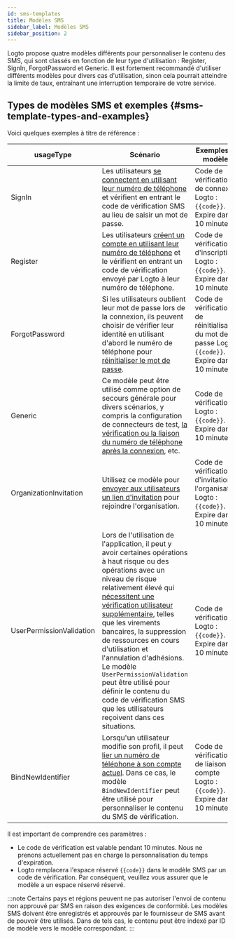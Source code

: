 ```yaml
---
id: sms-templates
title: Modèles SMS
sidebar_label: Modèles SMS
sidebar_position: 2
---
```


Logto propose quatre modèles différents pour personnaliser le contenu des SMS, qui sont classés en fonction de leur type d'utilisation : Register, SignIn, ForgotPassword et Generic. Il est fortement recommandé d'utiliser différents modèles pour divers cas d'utilisation, sinon cela pourrait atteindre la limite de taux, entraînant une interruption temporaire de votre service.

## Types de modèles SMS et exemples \{#sms-template-types-and-examples}

Voici quelques exemples à titre de référence :

| usageType                | Scénario                                                                                                                                                                                                                                                                                                                                                                                                                                                                                                                                                                                                                       | Exemples de modèles                                                                                  |
| ------------------------ | ------------------------------------------------------------------------------------------------------------------------------------------------------------------------------------------------------------------------------------------------------------------------------------------------------------------------------------------------------------------------------------------------------------------------------------------------------------------------------------------------------------------------------------------------------------------------------------------------------------------------------ | ---------------------------------------------------------------------------------------------------- |
| SignIn                   | Les utilisateurs [se connectent en utilisant leur numéro de téléphone](/end-user-flows/sign-up-and-sign-in/sign-in) et vérifient en entrant le code de vérification SMS au lieu de saisir un mot de passe.                                                                                                                                                                                                                                                                                                                                                                                                                     | Code de vérification de connexion Logto : `{{code}}`. Expire dans 10 minutes.                        |
| Register                 | Les utilisateurs [créent un compte en utilisant leur numéro de téléphone](/end-user-flows/sign-up-and-sign-in/sign-up) et le vérifient en entrant un code de vérification envoyé par Logto à leur numéro de téléphone.                                                                                                                                                                                                                                                                                                                                                                                                         | Code de vérification d'inscription Logto : `{{code}}`. Expire dans 10 minutes.                       |
| ForgotPassword           | Si les utilisateurs oublient leur mot de passe lors de la connexion, ils peuvent choisir de vérifier leur identité en utilisant d'abord le numéro de téléphone pour [réinitialiser le mot de passe](/end-user-flows/sign-up-and-sign-in/reset-password).                                                                                                                                                                                                                                                                                                                                                                       | Code de vérification de réinitialisation du mot de passe Logto : `{{code}}`. Expire dans 10 minutes. |
| Generic                  | Ce modèle peut être utilisé comme option de secours générale pour divers scénarios, y compris la configuration de connecteurs de test, [la vérification ou la liaison du numéro de téléphone après la connexion](/end-user-flows/account-settings/by-management-api#email-and-phone-number-verification), etc.                                                                                                                                                                                                                                                                                                                 | Code de vérification Logto : `{{code}}`. Expire dans 10 minutes.                                     |
| OrganizationInvitation   | Utilisez ce modèle pour [envoyer aux utilisateurs un lien d'invitation](/end-user-flows/organization-experience/invite-organization-members#configure-your-email-connector) pour rejoindre l'organisation.                                                                                                                                                                                                                                                                                                                                                                                                                     | Code de vérification d'invitation à l'organisation Logto : `{{code}}`. Expire dans 10 minutes.       |
| UserPermissionValidation | Lors de l'utilisation de l'application, il peut y avoir certaines opérations à haut risque ou des opérations avec un niveau de risque relativement élevé qui [nécessitent une vérification utilisateur supplémentaire](/end-user-flows/account-settings/by-account-api#verify-by-sending-a-verification-code-to-the-users-email-or-phone), telles que les virements bancaires, la suppression de ressources en cours d'utilisation et l'annulation d'adhésions. Le modèle `UserPermissionValidation` peut être utilisé pour définir le contenu du code de vérification SMS que les utilisateurs reçoivent dans ces situations. | Code de vérification Logto : `{{code}}`. Expire dans 10 minutes.                                     |
| BindNewIdentifier        | Lorsqu'un utilisateur modifie son profil, il peut [lier un numéro de téléphone à son compte actuel](/end-user-flows/account-settings/by-account-api#manage-phone). Dans ce cas, le modèle `BindNewIdentifier` peut être utilisé pour personnaliser le contenu du SMS de vérification.                                                                                                                                                                                                                                                                                                                                          | Code de vérification de liaison de compte Logto : `{{code}}`. Expire dans 10 minutes.                |

Il est important de comprendre ces paramètres :

- Le code de vérification est valable pendant 10 minutes. Nous ne prenons actuellement pas en charge la personnalisation du temps d'expiration.
- Logto remplacera l'espace réservé `{{code}}` dans le modèle SMS par un code de vérification. Par conséquent, veuillez vous assurer que le modèle a un espace réservé réservé.

:::note
Certains pays et régions peuvent ne pas autoriser l'envoi de contenu non approuvé par SMS en raison des exigences de conformité. Les modèles SMS doivent être enregistrés et approuvés par le fournisseur de SMS avant de pouvoir être utilisés. Dans de tels cas, le contenu peut être indexé par ID de modèle vers le modèle correspondant.
:::
